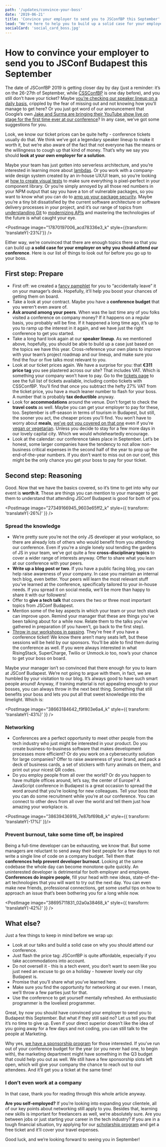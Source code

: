 ```yaml
---
path: '/updates/convince-your-boss'
date: '2019-06-21'
title: 'Convince your employer to send you to JSConfBP this September'
lead: "We're here to help you to build up a solid case for your employer on why you should attend our conference"
socialCard: 'social_card_boss.jpg'
---
```



# How to convince your employer to send you to JSConf Budapest this September

The date of JSConfBP 2019 is getting closer day by day (just a reminder: it’s on the 26-27th of September, while [CSSConfBP](http://cssconfbp.rocks/) is one
day before), and you still don’t have your ticket? Maybe [you’re checking our speaker lineup on a daily basis](https://jsconfbp.com/),
crippled by the fear of missing out and not knowing how you’ll manage to get here? Or you just got word of our announcement that Google’s
own [Jake and Surma are bringing their YouTube show live on stage for the first time ever at our
conference](https://jsconfbp.com/speakers/jake_surma/)? In any case, we’ve got some suggestions for you.

Look, we know our ticket prices can be quite hefty - conference tickets usually do that. We think we’ve got a legendary speaker lineup
to make it worth it, but we’re also aware of the fact that not everyone has the means or the willingness to cough up that kind of money.
That’s why we say you should **look at your own employer for a solution**.

Maybe your team has just gotten into serverless architecture, and you’re interested in learning more
about [lambdas](https://jsconfbp.com/speakers/tejas_kumar). Or you work with a company-wide design system created by an in-house UX/UI team,
so you’re looking at [how to create visual tests](https://jsconfbp.com/speakers/balazs_korossy-khayll) to make sure everything is
pixel-perfect in your component library. Or you’re simply annoyed by all those red numbers in your NPM output that say you have a ton
of vulnerable packages, so you want to know what you can do to [amp up your package security](https://jsconfbp.com/speakers/liran_tal).
Maybe you’re a tiny bit dissatisfied by the current software architecture or software delivery processes in your project, and it’s our
range of topics from [understanding Git](https://jsconfbp.com/speakers/damini_satya) to [modernizing
APIs](https://jsconfbp.com/speakers/shelley_vohr) and mastering the technologies of the future is what caught your eye.

<PostImage image="17870197006_acd78336e3_k" style={{transform: 'translateY(-23%)'}} />

Either way, we’re convinced that there are enough topics there so that you can build up **a solid case for your employer on why you should
attend our conference**. Here is our list of things to look out for before you go up to your boss.

## First step: Prepare

- First off: we created a [fancy pamphlet](/jsconf_convince_your_employer.pdf) for you to “accidentally leave” it on your manager’s desk. Hopefully, it’ll help you boost your
  chances of getting them on board.
- Take a look at your contract. Maybe you have a **conference budget** that you weren’t even aware of.
- **Ask around among your peers**. When was the last time any of you folks visited a conference on company money? If it happens on a
  regular basis, you probably will be fine. If it happened a long time ago, it’s up to you to ramp up the interest in it again, and we have just the right conference to get you started.
- Take a long hard look again at our **speaker lineup**. As we mentioned above, hopefully, you should be able to build up a case just
  based on the topics we have this year. Cross-reference your own plans to improve with your team’s project roadmap and our lineup,
  and make sure you find the four or five talks most relevant to you.
- Look at our ticket prices again. We have a surprise for you: that **€311 price tag** you see plastered across our site? That includes VAT.
  Which is something your company won’t have to pay. Go to the [tickets page](https://ti.to/jsconf-bp/jsconf-budapest-2019) to see the full list of tickets available, including combo tickets with CSSConfBP. You’ll find that once you subtract the hefty 27% VAT from the ticket price, you have a much leaner number to flash for your boss. A number that is probably **tax deductible** anyway.
- Look for **accommodations** around the venue. Don’t forget to check the **travel costs** as well. Maybe you can get your employer to pay for
  these, too. September is off-season in terms of tourism in Budapest, but still, the sooner you act, the cheaper prices you’ll find.
  You won’t have to worry about **meals**, [we’ve got you covered on that one](https://jsconfbp.com/schedule) even if you're [vegan or vegetarian](https://jsconfbp.com/updates/vegan-menu). Unless you decide to stay for a few more days in our lovely capital city. Which we would wholeheartedly encourage.
- Look at the calendar: our conference takes place in September. Let’s be honest, some larger companies have the tendency to not allow
  non-business critical expenses in the second half of the year to prop up the end-of-the-year numbers. If you don’t want to miss out on
  our conf, this might be the only chance you get your boss to pay for your ticket.

## Second step: Reasoning

Good. Now that we have the basics covered, so it’s time to get into why our event is **worth it**. These are things you can mention
to your manager to get them to understand that attending JSConf Budapest is good for both of you.

<PostImage image="27349166945_9603e65ff2_k" style={{ transform: 'translateY(-26%)' }} />

### Spread the knowledge

- We’re pretty sure you’re not the only JS developer at your workplace, so there are already lots of others who would benefit from you
  attending our conference. Even if you’re a single lonely soul tending the gardens of JS in your team, we’ve got quite a few
  **cross-disciplinary topics** to cover a wider range of interests anyway. Offer to share what you learn at our conference with your peers.
- **Write up a blog post or two**. If you have a public facing blog, you can help raise awareness of your company. In case you maintain an
  internal tech blog, even better. Your peers will learn the most relevant stuff you’ve learned at the conference, specifically tailored to your in-house needs. If you spread it on social media, we'll be more than happy to share it with our followers!
- Offer to **give a tech talk** that covers the two or three most important topics from JSConf Budapest.
- Mention some of the key aspects in which your team or your tech stack can improve upon. Remind your manager that these are things you’ve
  been talking about for a while now. Relate them to the talks you’ve gathered in preparation (if you haven’t, go back to the first step).
- [Throw in our workshops in passing](https://jsconfbp.com/workshops). They're free if you have a conference ticket! We know there aren’t
  many seats left, but these sessions will be held by our sponsors. You’ll be able to find them during the conference as well.
  If you were always interested in what RisingStack, SuperCharge, Twilio or Unmock.io too, now’s your chance to get your boss on board.

Maybe your manager isn’t so convinced that there enough for you to learn at JSConf Budapest. We’re not going to argue with them, in fact, we are
humbled by your visitation to our blog. It’s always good to have such smart people around! Anyway, if training material is not appealing
enough to your bosses, you can always throw in the next best thing. Something that still benefits your boss and lets you put all that sweet
knowledge into the limelight. Which is:

<PostImage image="38663184642_f9f803e6a4_k" style={{ transform: 'translateY(-43%)' }} />

### Networking

- Conferences are a perfect opportunity to meet other people from the tech industry who just might be interested in your product. Do you
  create business-to-business software that makes development processes more efficient? Or do you work on a cybersecurity solution for large companies? Offer to raise awareness of your brand, and pack a deck of business cards, a set of stickers with furry animals on them,
  and print out your nicest QR codes.
- Do you employ people from all over the world? Or do you happen to have multiple offices around, let’s say, the center of Europe?
  A JavaScript conference in Budapest is a great occasion to spread the word around that you’re looking for new colleagues. Tell your boss that you can do some recruitment while you’re at our conference. You can connect to other devs from all over the world and tell them just how amazing your workplace is.

<PostImage image="38639436916_7e87bf69b8_k"  style={{ transform: 'translateY(-17%)' }}/>

### Prevent burnout, take some time off, be inspired

Being a full-time developer can be exhausting, we know that. But some managers are reluctant to send away their best people for a few days
to not write a single line of code on a company budget. Tell them that **conferences help prevent developer burnout**. Looking at the same
codebase the whole day can become monotone quite quickly. An uninterested developer is detrimental for both employer and employee.
**Conferences do inspire people**, fill your head with new ideas, state-of-the-art technologies that you will want to try out the next day.
You can even make new friends, professional connections, get some useful tips on how to approach an issue that’s been bothering you for a
long while now.

<PostImage image="38695711831_02a0a38468_k" style={{ transform: 'translateY(-42%)' }} />

## What else?

Just a few things to keep in mind before we wrap up:

- Look at our talks and build a solid case on why you should attend our conference.
- Just flash the price tag: JSConfBP is quite affordable, especially if you take accommodations into account.
- Do not oversell it - this is a tech event, you don’t want to seem like you just need an excuse to go on a holiday - however lovely our
  city Budapest is.
- Promise that you’ll share what you’ve learned here.
- Make sure you find the opportunity for networking at our even. I mean, we’ll throw a few parties just for that.
- Use the conference to get yourself mentally refreshed. An enthusiastic programmer is the loveliest programmer.

Great, by now you should have convinced your employer to send you to Budapest this September. But what if they still said no? Let us tell
you that it’s no time to give up. Even if your direct superior doesn’t like the idea of you going away for a few days and not coding,
you can still talk to the people at Marketing.

Why yes, [we have a sponsorship program](https://jsconfbp.com/sponsorship/) for those interested. If you’ve run out of your conference
budget for the year (or you never had one, to begin with), the marketing department might have something in the Q3 budget that could help
you out as well. We still have a few sponsorship slots left open, which will give your company the chance to reach out to our attendees.
And it’ll get you a ticket at the same time!

### I don’t even work at a company

In that case, thank you for reading through this whole article anyway.

**Are you self-employed?** If you’re looking into expanding your clientele, all of our key points about networking still apply to you.
Besides that, learning new skills is important for freelancers as well, we’re absolutely sure. Are you between jobs or just starting
your career in the tech industry? If you are in a tough financial situation, try applying for our
[scholarship program](https://jsconfbp.com/scholarship-program) and get a free ticket and it’ll cover your travel expenses.

Good luck, and we’re looking forward to seeing you in September!
